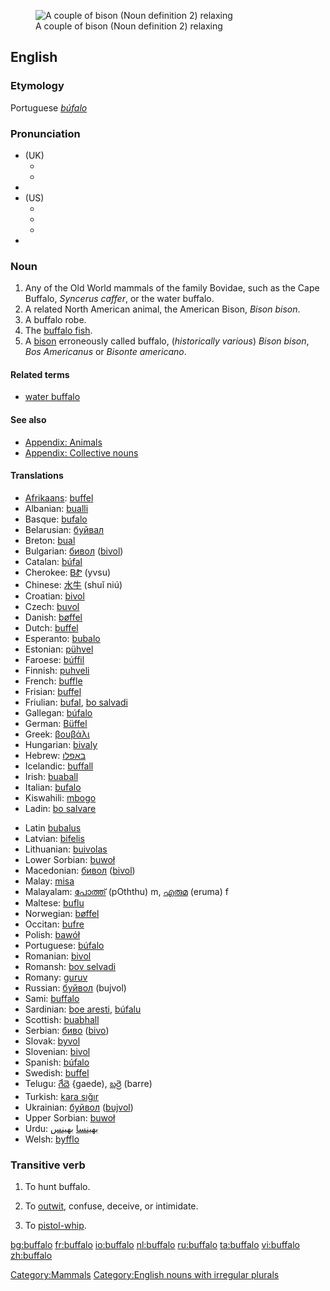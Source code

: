 {{see|Buffalo}}
[[Image:Bison.jpg|thumb|right|A couple of bison (Noun definition 2) relaxing]]
==English==

===Etymology===
Portuguese ''[[búfalo]]''

===Pronunciation===
{{wikipedia|Buffalo}}
*(UK)
**{{IPA|/ˈbʌfələʊ/}}
**{{SAMPA|/"bVf@l@U/}}
*{{audio|en-uk-Buffalo.ogg|Audio (UK)}}
*(US)
**{{AHD|/bŭf'ə-lō/}}
**{{IPA|/ˈbʌfəloʊ/}}
**{{SAMPA|/"bVf@loU/}}
*{{audio|en-us-buffalo.ogg|Audio (US)}}

===Noun===
{{en-noun|buffaloes|pl2=buffalos|pl3=buffalo}}

# Any of the Old World mammals of the family Bovidae, such as the Cape Buffalo, ''Syncerus caffer'', or the water buffalo.
# A related North American animal, the American Bison, ''Bison bison''.
# A buffalo robe.
# The [[buffalo fish]].
# A [[bison]] erroneously called buffalo, (''historically various'') ''Bison bison'', ''Bos Americanus'' or ''Bisonte americano''.

====Related terms====
*[[water buffalo]]

====See also====
*[[Appendix: Animals]]
*[[Appendix: Collective nouns]]

====Translations====
{{rfc-trans}}
{{top}}
*[[Afrikaans]]: [[buffel]]
*Albanian: [[bualli]]
*Basque: [[bufalo]]
*Belarusian: [[буйвал]]
*Breton: [[bual]]
*Bulgarian: [[бивол]] ([[bivol]])
*Catalan: [[búfal]]
*Cherokee: [[ᏴᏑ]] (yvsu)
*Chinese: [[水牛]] (shuǐ niú)
*Croatian: [[bivol]]
*Czech: [[buvol]]
*Danish: [[bøffel]]
*Dutch: [[buffel]] {{m}}
*Esperanto: [[bubalo]]
*Estonian: [[pühvel]]
*Faroese: [[búffil]]
*Finnish: [[puhveli]]
*French: [[buffle]] {{m}}
*Frisian: [[buffel]]
*Friulian: [[bufal]], [[bo salvadi]]
*Gallegan: [[búfalo]]
*German: [[Büffel]] {{m}}
*Greek: [[βουβάλι]]
*Hungarian: [[bivaly]]
*Hebrew: [[באפלו]]
*Icelandic: [[buffall]]
*Irish: [[buaball]]
*Italian: [[bufalo]] {{m}}
*Kiswahili: [[mbogo]]
*Ladin: [[bo salvare]]
{{mid}}
*Latin [[bubalus]]
*Latvian: [[bifelis]]
*Lithuanian: [[buivolas]]
*Lower Sorbian: [[buwoł]]
*Macedonian: [[бивол]] ([[bivol]])
*Malay: [[misa]]
*Malayalam: [[പോത്ത്]] (pOththu) m, [[എരുമ]] (eruma) f
*Maltese: [[buflu]]
*Norwegian: [[bøffel]] {{m}}
*Occitan: [[bufre]]
*Polish: [[bawół]]
*Portuguese: [[búfalo]] {{m}}
*Romanian: [[bivol]]
*Romansh: [[bov selvadi]]
*Romany: [[guruv]] {{m}}
*Russian: [[буйвол]] (bujvol)
*Sami: [[buffalo#Sami|buffalo]]
*Sardinian: [[boe aresti]], [[búfalu]]
*Scottish: [[buabhall]]
*Serbian: [[биво]] ([[bivo]])
*Slovak: [[byvol]]
*Slovenian: [[bivol]] {{m}}
*Spanish: [[búfalo]] {{m}}
*Swedish: [[buffel]]
*Telugu: [[గేదె]] {gaede), [[బర్రె]] (barre)
*Turkish: [[kara sığır]]
*Ukrainian: [[буйвол]] ([[bujvol]])
*Upper Sorbian: [[buwoł]]
*Urdu: [[بھینسا]] {{m}} [[بھینس]] {{f}}
*Welsh: [[byfflo]]
{{bottom}}

===Transitive verb===
{{en-verb|buffaloes|buffaloing|buffaloed}}

# To hunt buffalo.
# {{context|US|slang}} To [[outwit]], confuse, deceive, or intimidate.
# {{archaic}} To [[pistol-whip]].

[[Category:Mammals]]
[[Category:English nouns with irregular plurals]]

[[bg:buffalo]]
[[fr:buffalo]]
[[io:buffalo]]
[[nl:buffalo]]
[[ru:buffalo]]
[[ta:buffalo]]
[[vi:buffalo]]
[[zh:buffalo]]